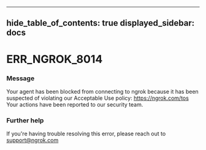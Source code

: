 

---
hide_table_of_contents: true
displayed_sidebar: docs
---


# ERR_NGROK_8014

### Message
Your agent has been blocked from connecting to ngrok because it has been suspected of violating our Acceptable Use policy: https://ngrok.com/tos Your actions have been reported to our security team.

<ErrorDetails error="err_ngrok_8014" />



### Further help
If you're having trouble resolving this error, please reach out to [support@ngrok.com](mailto:support@ngrok.com?subject=Help%20with%20ERR_NGROK_8014)

